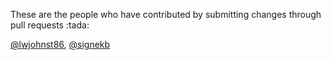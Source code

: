 These are the people who have contributed by submitting changes through pull requests :tada:


 [\@lwjohnst86](https://github.com/lwjohnst86), [\@signekb](https://github.com/signekb)
